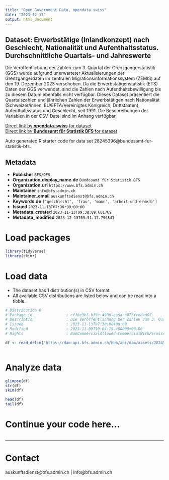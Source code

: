 ```yaml
---
title: "Open Government Data, opendata.swiss"
date: "2023-12-17"
output: html_document
---
```


## Dataset: Erwerbstätige (Inlandkonzept) nach Geschlecht, Nationalität und Aufenthaltsstatus. Durchschnittliche Quartals- und Jahreswerte

Die Veröffentlichung der Zahlen zum 3. Quartal der Grenzgängerstatistik (GGS) wurde aufgrund unerwarteter Aktualisierungen der Grenzgängerdaten im zentralen Migrationsinformationssystem (ZEMIS) auf den 19. Dezember 2023 verschoben. Da die Erwerbstätigenstatistik (ETS) Daten der GGS verwendet, sind die Zahlen nach Aufenthaltsbewilligung bis zu diesem Datum ebenfalls nicht verfügbar. Dieses Dataset präsentiert die Quartalszahlen und jährlichen Zahlen der Erwerbstätigen nach Nationalität (Schweizer/innen, EU/EFTA/Vereinigtes Königreich, Drittstaaten), Aufenthaltsstatus und Geschlecht, seit 1991. Die Beschreibungen der Variablen in der CSV-Datei sind im Anhang verfügbar.

[Direct link by **opendata.swiss** for dataset](https://opendata.swiss/de/dataset/erwerbstatige-inlandkonzept-nach-geschlecht-nationalitat-und-aufenthaltsstatus-durchschnittlich15)<br>
[Direct link by **Bundesamt für Statistik BFS** for dataset](https://www.bfs.admin.ch/asset/de/ts-x-03.02.01.06)

Auto generated R starter code for data set 28245396@bundesamt-fur-statistik-bfs.

## Metadata

- **Publisher** `BFS/OFS`
- **Organization.display_name.de** `Bundesamt für Statistik BFS`
- **Organization.url** `https://www.bfs.admin.ch`
- **Maintainer** `info@bfs.admin.ch`
- **Maintainer_email** `auskunftsdienst@bfs.admin.ch`
- **Keywords.de** `['geschlecht', 'frau', 'mann', 'arbeit-und-erwerb']`
- **Issued** `2023-11-13T07:30:00+00:00`
- **Metadata_created** `2023-11-13T09:38:09.601769`
- **Metadata_modified** `2023-12-15T09:51:17.796841`


# Load packages

```r

library(tidyverse)
library(skimr)

```

# Load data

-   The dataset has 1 distribution(s) in CSV format.
-   All available CSV distributions are listed below and can be read into a tibble.

```r

# Distribution 0
# Package_id               : cffbe3b1-bf9e-4906-ae6a-a975fcedad07
# Description              : Die Veröffentlichung der Zahlen zum 3. Quartal der Grenzgängerstatistik (GGS) wurde aufgrund unerwarteter Aktualisierungen der Grenzgängerdaten im zentralen Migrationsinformationssystem (ZEMIS) auf den 19. Dezember 2023 verschoben. Da die Erwerbstätigenstatistik (ETS) Daten der GGS verwendet, sind die Zahlen nach Aufenthaltsbewilligung bis zu diesem Datum ebenfalls nicht verfügbar. Dieses Dataset präsentiert die Quartalszahlen und jährlichen Zahlen der Erwerbstätigen nach Nationalität (Schweizer/innen, EU/EFTA/Vereinigtes Königreich, Drittstaaten), Aufenthaltsstatus und Geschlecht, seit 1991. Die Beschreibungen der Variablen in der CSV-Datei sind im Anhang verfügbar.
# Issued                   : 2023-11-13T07:30:00+00:00
# Modified                 : 2023-11-09T10:04:15.480000+00:00
# Rights                   : NonCommercialAllowed-CommercialWithPermission-ReferenceRequired

df <- read_delim('https://dam-api.bfs.admin.ch/hub/api/dam/assets/28245399/master')



```

# Analyze data

```r

glimpse(df)
str(df)
skim(df)

head(df)
tail(df)

```

# Continue your code here...

```r

```

------------------------------------------------------------------------

# Contact

auskunftsdienst@bfs.admin.ch | info@bfs.admin.ch
